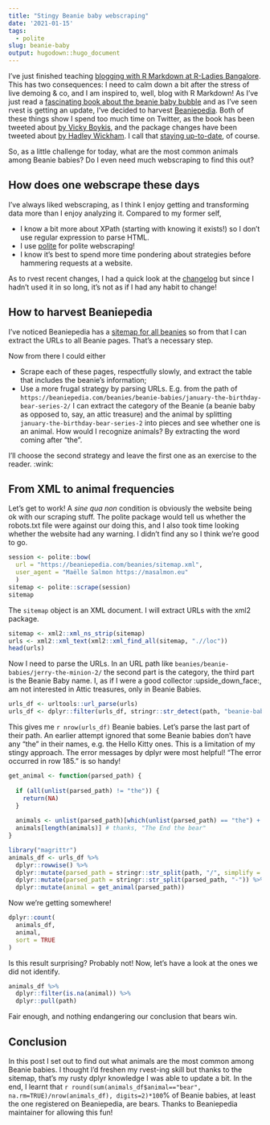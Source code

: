 ```yaml
---
title: "Stingy Beanie baby webscraping"
date: '2021-01-15'
tags:
  - polite
slug: beanie-baby
output: hugodown::hugo_document
---
```


I've just finished teaching [blogging with R Markdown at R-Ladies Bangalore](/talks/2021-01-15-blogging-r-markdown/).
This has two consequences: I need to calm down a bit after the stress of live demoing & co, and I am inspired to, well, blog with R Markdown!
As I've just read a [fascinating book about the beanie baby bubble](https://www.goodreads.com/book/show/20821185-the-great-beanie-baby-bubble) and as I've seen rvest is getting an update, I've decided to harvest [Beaniepedia](https://beaniepedia.com).
Both of these things show I spend too much time on Twitter, as the book has been tweeted about [by Vicky Boykis](https://twitter.com/vboykis/status/1347575684802240512), and the package changes have been tweeted about [by Hadley Wickham](https://twitter.com/hadleywickham/status/1347260116932976643).
I call that [staying up-to-date](/2019/01/25/uptodate/), of course.

So, as a little challenge for today, what are the most common animals among Beanie babies?
Do I even need much webscraping to find this out?

## How does one webscrape these days

I've always liked webscraping, as I think I enjoy getting and transforming data more than I enjoy analyzing it.
Compared to my former self, 

* I know a bit more about XPath (starting with knowing it exists!) so I don't use regular expression to parse HTML.
* I use [polite](https://dmi3kno.github.io/polite/) for polite webscraping!
* I know it's best to spend more time pondering about strategies before hammering requests at a website.

As to rvest recent changes, I had a quick look at the [changelog](https://rvest.tidyverse.org/news/index.html) but since I hadn't used it in so long, it's not as if I had any habit to change!

## How to harvest Beaniepedia

I've noticed Beaniepedia has a [sitemap for all beanies](view-source:https://beaniepedia.com/beanies/sitemap.xml) so from that I can extract the URLs to all Beanie pages. 
That's a necessary step.

Now from there I could either

* Scrape each of these pages, respectfully slowly, and extract the table that includes the beanie's information;
* Use a more frugal strategy by parsing URLs. E.g. from the path of `https://beaniepedia.com/beanies/beanie-babies/january-the-birthday-bear-series-2/` I can extract the category of the Beanie (a beanie baby as opposed to, say, an attic treasure) and the animal by splitting `january-the-birthday-bear-series-2` into pieces and see whether one is an animal. How would I recognize animals? By extracting the word coming after "the".

I'll choose the second strategy and leave the first one as an exercise to the reader. :wink:

## From XML to animal frequencies

Let's get to work! 
A _sine qua non_ condition is obviously the website being ok with our scraping stuff. 
The polite package would tell us whether the robots.txt file were against our doing this, and I also took time looking whether the website had any warning.
I didn't find any so I think we're good to go.

```r
session <- polite::bow(
  url = "https://beaniepedia.com/beanies/sitemap.xml",
  user_agent = "Maëlle Salmon https://masalmon.eu"
  )
sitemap <- polite::scrape(session)
sitemap
```

The `sitemap` object is an XML document. 
I will extract URLs with the xml2 package.

```r
sitemap <- xml2::xml_ns_strip(sitemap)
urls <- xml2::xml_text(xml2::xml_find_all(sitemap, ".//loc"))
head(urls)
```

Now I need to parse the URLs.
In an URL path like `beanies/beanie-babies/jerry-the-minion-2/` the second part is the category, the third part is the Beanie Baby name. 
I, as if I were a good collector :upside_down_face:, am not interested in Attic treasures, only in Beanie Babies.

```r
urls_df <- urltools::url_parse(urls)
urls_df <- dplyr::filter(urls_df, stringr::str_detect(path, "beanie-babies"))
```

This gives me `r nrow(urls_df)` Beanie babies. Let's parse the last part of their path.
An earlier attempt ignored that some Beanie babies don't have any "the" in their names, e.g. the Hello Kitty ones.
This is a limitation of my stingy approach.
The error messages by dplyr were most helpful! "The error occurred in row 185." is so handy!

```r

get_animal <- function(parsed_path) {
  
  if (all(unlist(parsed_path) != "the")) {
    return(NA)
  }
  
  animals <- unlist(parsed_path)[which(unlist(parsed_path) == "the") + 1]
  animals[length(animals)] # thanks, "The End the bear"
}

library("magrittr")
animals_df <- urls_df %>%
  dplyr::rowwise() %>%
  dplyr::mutate(parsed_path = stringr::str_split(path, "/", simplify = TRUE)[1,3]) %>%
  dplyr::mutate(parsed_path = stringr::str_split(parsed_path, "-")) %>%
  dplyr::mutate(animal = get_animal(parsed_path))
```

Now we're getting somewhere!


```r
dplyr::count(
  animals_df,
  animal,
  sort = TRUE
)
```

Is this result surprising? Probably not!
Now, let's have a look at the ones we did not identify.

```r
animals_df %>%
  dplyr::filter(is.na(animal)) %>%
  dplyr::pull(path)
```

Fair enough, and nothing endangering our conclusion that bears win.

## Conclusion

In this post I set out to find out what animals are the most common among Beanie babies.
I thought I'd freshen my rvest-ing skill but thanks to the sitemap, that's my rusty dplyr knowledge I was able to update a bit.
In the end, I learnt that `r round(sum(animals_df$animal=="bear", na.rm=TRUE)/nrow(animals_df), digits=2)*100`% of Beanie babies, at least the one registered on Beaniepedia, are bears.
Thanks to Beaniepedia maintainer for allowing this fun!
